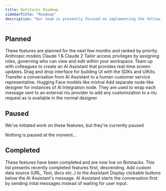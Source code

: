 ```yaml
---
title: Botstacks Roadmap
sidebarTitle: "Roadmap"
description: "Our team is presently focused on implementing the following features."
---
```


## Planned

<Note>
 These features are planned for the next few months and ranked by priority.
</Note>


<CardGroup cols={1}>

  <Card title="Add Anthropic LLM Models" icon="sparkle">
    Anthropic models Claude 1 & Claude 2
  </Card>

  <Card title="Role Based Access Control" icon="sparkle">
    Tailor access privileges by assigning roles, governing who can view and edit within your workspace.
  </Card>

  <Card title="AI Assistant Designer Collaboration" icon="sparkle">
    Team up with colleagues to create an AI Assistant that provides real-time screen updates.
  </Card>  

  <Card title="SDK UI builder" icon="sparkle">
    Drag and drop interface for building UI with the SDKs and UIKits.
  </Card>

  <Card title="Customer representative hand-off" icon="sparkle">
    Transfer a conversation from AI Assistant to a human customer service representative.
  </Card>

  <Card title="Add Hugging Face LLM Models" icon="sparkle">
    Hugging Face models like mixtral
  </Card>

  <Card title="NLU Designer Enhancements" icon="sparkle">
    Add separate node-like designer for instances of AI Integration node. They are used to wrap each message sent to an external nlu provider to add any customization to a nlu request as is available in the normal designer
  </Card>

  <Card title="Add Microsoft NLU integration" icon="sparkle">
  </Card>  

  <Card title="Add Rasa NLU integration" icon="sparkle">
  </Card>

  <Card title="Add Wit.ai NLU integration" icon="sparkle">
  </Card>

</CardGroup>




## Paused

<Warning>
 We've initiated work on these features, but they're currently paused
</Warning>

Nothing is paused at the moment...



## Completed

<Check>
 These features have been completed and are now live on Botstacks. 
 This list presents recently completed features first, descending.
</Check>

<CardGroup cols={1}>

  <Card title="Custom Knowledge Base" icon="check">
    Add custom data source (URL, Text, docs etc..) to the Assistant
  </Card>

  <Card title="Canned Responses" icon="check">
    Display clickable buttons below the AI Assistant's message.
  </Card>

  <Card title="Alternate Way to Start the Conversation" icon="check">
    AI Assistant starts the conversation first by sending inital messages instead of waiting for user input.
  </Card>  

</CardGroup>